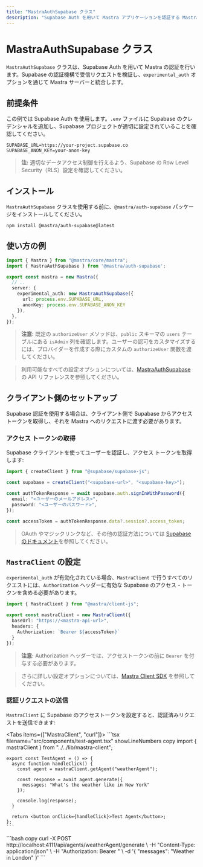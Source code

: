 ```yaml
---
title: "MastraAuthSupabase クラス"
description: "Supabase Auth を用いて Mastra アプリケーションを認証する MastraAuthSupabase クラスのドキュメント。"
---
```




# MastraAuthSupabase クラス

`MastraAuthSupabase` クラスは、Supabase Auth を用いて Mastra の認証を行います。Supabase の認証機構で受信リクエストを検証し、`experimental_auth` オプションを通じて Mastra サーバーと統合します。

## 前提条件

この例では Supabase Auth を使用します。`.env` ファイルに Supabase のクレデンシャルを追加し、Supabase プロジェクトが適切に設定されていることを確認してください。

```env filename=".env" copy
SUPABASE_URL=https://your-project.supabase.co
SUPABASE_ANON_KEY=your-anon-key
```

> **注:** 適切なデータアクセス制御を行えるよう、Supabase の Row Level Security（RLS）設定を確認してください。


## インストール

`MastraAuthSupabase` クラスを使用する前に、`@mastra/auth-supabase` パッケージをインストールしてください。

```bash copy
npm install @mastra/auth-supabase@latest
```


## 使い方の例

```typescript {2,7-9} filename="src/mastra/index.ts" showLineNumbers copy
import { Mastra } from "@mastra/core/mastra";
import { MastraAuthSupabase } from '@mastra/auth-supabase';

export const mastra = new Mastra({
  // ..
  server: {
    experimental_auth: new MastraAuthSupabase({
      url: process.env.SUPABASE_URL,
      anonKey: process.env.SUPABASE_ANON_KEY
    }),
  },
});
```

> **注意:** 既定の `authorizeUser` メソッドは、`public` スキーマの `users` テーブルにある `isAdmin` 列を確認します。ユーザーの認可をカスタマイズするには、プロバイダーを作成する際にカスタムの `authorizeUser` 関数を渡してください。

> 利用可能なすべての設定オプションについては、[MastraAuthSupabase](/reference/auth/supabase.mdx) の API リファレンスを参照してください。


## クライアント側のセットアップ

Supabase 認証を使用する場合は、クライアント側で Supabase からアクセストークンを取得し、それを Mastra へのリクエストに渡す必要があります。

### アクセス トークンの取得

Supabase クライアントを使ってユーザーを認証し、アクセス トークンを取得します:

```typescript filename="lib/auth.ts" showLineNumbers copy
import { createClient } from "@supabase/supabase-js";

const supabase = createClient("<supabase-url>", "<supabase-key>");

const authTokenResponse = await supabase.auth.signInWithPassword({
  email: "<ユーザーのメールアドレス>",
  password: "<ユーザーのパスワード>",
});

const accessToken = authTokenResponse.data?.session?.access_token;
```

> OAuth やマジックリンクなど、その他の認証方法については [Supabase のドキュメント](https://supabase.com/docs/guides/auth)を参照してください。


## `MastraClient` の設定

`experimental_auth` が有効化されている場合、`MastraClient` で行うすべてのリクエストには、`Authorization` ヘッダーに有効な Supabase のアクセス・トークンを含める必要があります。

```typescript {6} filename="lib/mastra/mastra-client.ts" showLineNumbers copy
import { MastraClient } from "@mastra/client-js";

export const mastraClient = new MastraClient({
  baseUrl: "https://<mastra-api-url>",
  headers: {
    Authorization: `Bearer ${accessToken}`
  }
});
```

> **注意:** Authorization ヘッダーでは、アクセストークンの前に `Bearer` を付与する必要があります。

> さらに詳しい設定オプションについては、[Mastra Client SDK](/docs/server-db/mastra-client.mdx) を参照してください。


### 認証リクエストの送信

`MastraClient` に Supabase のアクセストークンを設定すると、認証済みリクエストを送信できます:

<Tabs items={["MastraClient", "curl"]}>
  <Tab>
    ```tsx filename="src/components/test-agent.tsx" showLineNumbers copy
    import { mastraClient } from "../../lib/mastra-client";

    export const TestAgent = () => {
      async function handleClick() {
        const agent = mastraClient.getAgent("weatherAgent");

        const response = await agent.generate({
          messages: "What's the weather like in New York"
        });

        console.log(response);
      }

      return <button onClick={handleClick}>Test Agent</button>;
    };
    ```
  </Tab>
  <Tab>
    ```bash copy
    curl -X POST http://localhost:4111/api/agents/weatherAgent/generate \
      -H "Content-Type: application/json" \
      -H "Authorization: Bearer <your-supabase-access-token>" \
      -d '{
        "messages": "Weather in London"
      }'
    ```
  </Tab>
</Tabs>